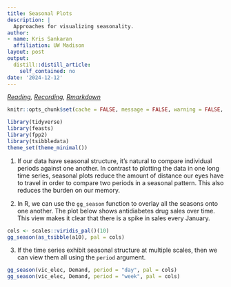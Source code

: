 ```yaml
---
title: Seasonal Plots
description: |
  Approaches for visualizing seasonality.
author:
- name: Kris Sankaran
  affiliation: UW Madison
layout: post
output:
  distill::distill_article:
    self_contained: no
date: '2024-12-12'
---
```


_[Reading](https://otexts.com/fpp3/seasonal-plots.html), [Recording](https://mediaspace.wisc.edu/media/Week%206%20%5B3%5D%20Seasonal%20Plots/1_vbhlrnx5), [Rmarkdown](https://github.com/krisrs1128/stat436_notes/blob/main/notes/2024-12-27-week06-03.Rmd)_

```r
knitr::opts_chunk$set(cache = FALSE, message = FALSE, warning = FALSE, echo = TRUE)
```

```r
library(tidyverse)
library(feasts)
library(fpp2)
library(tsibbledata)
theme_set(theme_minimal())
```


1. If our data have seasonal structure, it’s natural to compare individual
periods against one another. In contrast to plotting the data in one long time
series, seasonal plots reduce the amount of distance our eyes have to travel in
order to compare two periods in a seasonal pattern. This also reduces the burden
on our memory.

2. In R, we can use the `gg_season` function to overlay all the seasons onto one
another. The plot below shows antidiabetes drug sales over time. This view makes
it clear that there is a spike in sales every January.

```r
cols <- scales::viridis_pal()(10)
gg_season(as_tsibble(a10), pal = cols)
```

3. If the time series exhibit seasonal structure at multiple scales, then
we can view them all using the `period` argument.

```r
gg_season(vic_elec, Demand, period = "day", pal = cols)
gg_season(vic_elec, Demand, period = "week", pal = cols)
```
